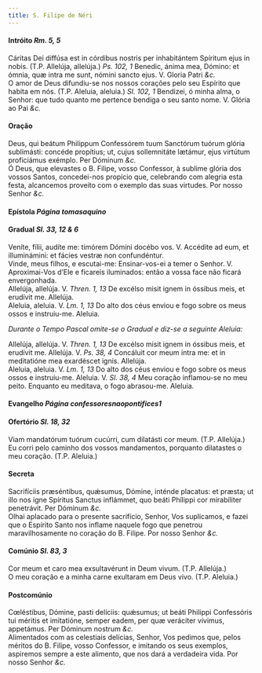 ```yaml
---
title: S. Filipe de Néri
---
```



<h4 class="text-center">Intróito <em>Rm. 5, 5</em></h4>
<div class="container-fluid">
<div class="row">
<div class="col-6 dropcaps text-justify">
Cáritas Dei diffúsa est in córdibus nostris per inhabitántem Spíritum ejus in nobis. (T.P. Allelúja, allelúja.) <em>Ps. 102, 1</em> Benedic, ánima mea, Dómino: et ómnia, quæ intra me sunt, nómini sancto ejus.
V. Gloria Patri <em>&c.</em>
</div>
<div class="col-6 dropcaps text-justify">
O amor de Deus difundiu-se nos nossos corações pelo seu Espírito que habita em nós. (T.P. Aleluia, aleluia.) <em>Sl. 102, 1</em> Bendizei, ó minha alma, o Senhor: que tudo quanto me pertence bendiga o seu santo nome.
V. Glória ao Pai <em>&c.</em>
</div>
</div>
</div>

<h4 class="text-center">Oração</h4>
<div class="container-fluid">
<div class="row">
<div class="col-6 dropcaps text-justify">
Deus, qui beátum Philippum Confessórem tuum Sanctórum tuórum glória sublimásti: concéde propítius; ut, cujus sollemnitáte lætámur, ejus virtútum proficiámus exémplo. Per Dóminum <em>&c.</em>
</div>
<div class="col-6 dropcaps text-justify">
Ó Deus, que elevastes o B. Filipe, vosso Confessor, à sublime glória dos vossos Santos, concedei-nos propício que, celebrando com alegria esta festa, alcancemos proveito com o exemplo das suas virtudes. Por nosso Senhor <em>&c.</em>
</div>
</div>
</div>

<h4 class="text-center">Epístola <em>Página tomasaquino</em></h4>

<h4 class="text-center">Gradual <em>Sl. 33, 12 & 6</em></h4>
<div class="container-fluid">
<div class="row">
<div class="col-6 dropcaps text-justify">
Veníte, fílii, audíte me: timórem Dómini docébo vos. V. Accédite ad eum, et illuminámini: et fácies vestræ non confundéntur.
</div>
<div class="col-6 dropcaps text-justify">
Vinde, meus filhos, e escutai-me: Ensinar-vos-ei a temer o Senhor. V. Aproximai-Vos d’Ele e ficareis iluminados: então a vossa face não ficará envergonhada.
</div>
<div class="col-6 text-justify">
Allelúja, allelúja. V. <em>Thren. 1, 13</em> De excélso misit ignem in óssibus meis, et erudívit me. Allelúja.
</div>
<div class="col-6 text-justify">
Aleluia, aleluia. V. <em>Lm. 1, 13</em> Do alto dos céus enviou e fogo sobre os meus ossos e instruiu-me. Aleluia.
</div>
</div>
</div>

<em>Durante o Tempo Pascal omite-se o Gradual e diz-se a seguinte Aleluia:</em>

<div class="container-fluid">
<div class="row">
<div class="col-6 text-justify">
Allelúja, allelúja. V. <em>Thren. 1, 13</em> De excélso misit ignem in óssibus meis, et erudívit me. Allelúja. V. <em>Ps. 38, 4</em> Concáluit cor meum intra me: et in meditatióne mea exardéscet ignis. Allelúja.
</div>
<div class="col-6 text-justify">
Aleluia, aleluia. V. <em>Lm. 1, 13</em> Do alto dos céus enviou e fogo sobre os meus ossos e instruiu-me. Aleluia. V. <em>Sl. 38, 4</em> Meu coração inflamou-se no meu peito. Enquanto eu meditava, o fogo abrasou-me. Aleluia.
</div>
</div>
</div>

<h4 class="text-center">Evangelho <em>Página confessoresnaopontifices1</em></h4>

<h4 class="text-center">Ofertório <em>Sl. 18, 32</em></h4>
<div class="container-fluid">
<div class="row">
<div class="col-6 dropcaps text-justify">
Viam mandatórum tuórum cucúrri, cum dilatásti cor meum. (T.P. Allelúja.)
</div>
<div class="col-6 dropcaps text-justify">
Eu corri pelo caminho dos vossos mandamentos, porquanto dilatastes o meu coração. (T.P. Aleluia.)
</div>
</div>
</div>

<h4 class="text-center">Secreta</h4>
<div class="container-fluid">
<div class="row">
<div class="col-6 dropcaps text-justify">
Sacrifíciis præséntibus, quǽsumus, Dómine, inténde placatus: et præsta; ut illo nos igne Spíritus Sanctus inflámmet, quo beáti Phílippi cor mirabíliter penetrávit. Per Dóminum <em>&c.</em>
</div>
<div class="col-6 dropcaps text-justify">
Olhai aplacado para o presente sacrifício, Senhor, Vos suplicamos, e fazei que o Espírito Santo nos inflame naquele fogo que penetrou maravilhosamente no coração do B. Filipe. Por nosso Senhor <em>&c.</em>
</div>
</div>
</div>

<h4 class="text-center">Comúnio <em>Sl. 83, 3</em></h4>
<div class="container-fluid">
<div class="row">
<div class="col-6 dropcaps text-justify">
Cor meum et caro mea exsultavérunt in Deum vivum. (T.P. Allelúja.)
</div>
<div class="col-6 dropcaps text-justify">
O meu coração e a minha carne exultaram em Deus vivo. (T.P. Aleluia.)
</div>
</div>
</div>

<h4 class="text-center">Postcomúnio</h4>
<div class="container-fluid">
<div class="row">
<div class="col-6 dropcaps text-justify">
Cœléstibus, Dómine, pasti delíciis: quǽsumus; ut beáti Philippi Confessóris tui méritis et imitatióne, semper eadem, per quæ veráciter vívimus, appetámus. Per Dóminum nostrum <em>&c.</em>
</div>
<div class="col-6 dropcaps text-justify">
Alimentados com as celestiais delícias, Senhor, Vos pedimos que, pelos méritos do B. Filipe, vosso Confessor, e imitando os seus exemplos, aspiremos sempre a este alimento, que nos dará a verdadeira vida. Por nosso Senhor <em>&c.</em>
</div>
</div>
</div>

